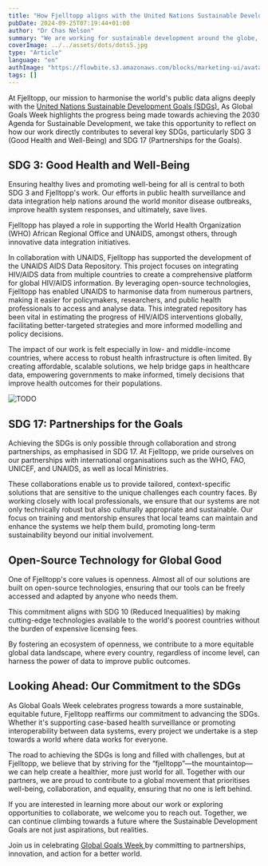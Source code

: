 ```yaml
---
title: "How Fjelltopp aligns with the United Nations Sustainable Development Goals"
pubDate: 2024-09-25T07:19:44+01:00
author: "Dr Chas Nelson"
summary: "We are working for sustainable development around the globe, especially focusing on SDG3 Health and Well being, as well as SDG17 Partnership for the goals. "
coverImage: ../../assets/dots/dots5.jpg
type: "Article"
language: "en"
authImage: "https://flowbite.s3.amazonaws.com/blocks/marketing-ui/avatars/bonnie-green.png"
tags: []
---
```


At Fjelltopp, our mission to harmonise the world's public data aligns deeply with the [United Nations Sustainable Development Goals (SDGs).](https://sdgs.un.org/goals) As Global Goals Week highlights the progress being made towards achieving the 2030 Agenda for Sustainable Development, we take this opportunity to reflect on how our work directly contributes to several key SDGs, particularly SDG 3 (Good Health and Well-Being) and SDG 17 (Partnerships for the Goals).

## SDG 3: Good Health and Well-Being

Ensuring healthy lives and promoting well-being for all is central to both SDG 3 and Fjelltopp's work. Our efforts in public health surveillance and data integration help nations around the world monitor disease outbreaks, improve health system responses, and ultimately, save lives.

Fjelltopp has played a role in supporting the World Health Organization (WHO) African Regional Office and UNAIDS, amongst others, through innovative data integration initiatives.

In collaboration with UNAIDS, Fjelltopp has supported the development of the UNAIDS AIDS Data Repository. This project focuses on integrating HIV/AIDS data from multiple countries to create a comprehensive platform for global HIV/AIDS information. By leveraging open-source technologies, Fjelltopp has enabled UNAIDS to harmonise data from numerous partners, making it easier for policymakers, researchers, and public health professionals to access and analyse data. This integrated repository has been vital in estimating the progress of HIV/AIDS interventions globally, facilitating better-targeted strategies and more informed modelling and policy decisions.

The impact of our work is felt especially in low- and middle-income countries, where access to robust health infrastructure is often limited. By creating affordable, scalable solutions, we help bridge gaps in healthcare data, empowering governments to make informed, timely decisions that improve health outcomes for their populations.

<Image class="h-120 w-full object-cover object-center" src={dots4} alt="TODO"/>

## SDG 17: Partnerships for the Goals

Achieving the SDGs is only possible through collaboration and strong partnerships, as emphasised in SDG 17. At Fjelltopp, we pride ourselves on our partnerships with international organisations such as the WHO, FAO, UNICEF, and UNAIDS, as well as local Ministries.

These collaborations enable us to provide tailored, context-specific solutions that are sensitive to the unique challenges each country faces. By working closely with local professionals, we ensure that our systems are not only technically robust but also culturally appropriate and sustainable. Our focus on training and mentorship ensures that local teams can maintain and enhance the systems we help them build, promoting long-term sustainability beyond our initial involvement.

## Open-Source Technology for Global Good

One of Fjelltopp's core values is openness. Almost all of our solutions are built on open-source technologies, ensuring that our tools can be freely accessed and adapted by anyone who needs them.

This commitment aligns with SDG 10 (Reduced Inequalities) by making cutting-edge technologies available to the world's poorest countries without the burden of expensive licensing fees.

By fostering an ecosystem of openness, we contribute to a more equitable global data landscape, where every country, regardless of income level, can harness the power of data to improve public outcomes.

## Looking Ahead: Our Commitment to the SDGs

As Global Goals Week celebrates progress towards a more sustainable, equitable future, Fjelltopp reaffirms our commitment to advancing the SDGs. Whether it's supporting case-based health surveillance or promoting interoperability between data systems, every project we undertake is a step towards a world where data works for everyone.

The road to achieving the SDGs is long and filled with challenges, but at Fjelltopp, we believe that by striving for the “fjelltopp”—the mountaintop—we can help create a healthier, more just world for all. Together with our partners, we are proud to contribute to a global movement that prioritises well-being, collaboration, and equality, ensuring that no one is left behind.

If you are interested in learning more about our work or exploring opportunities to collaborate, we welcome you to reach out. Together, we can continue climbing towards a future where the Sustainable Development Goals are not just aspirations, but realities.

Join us in celebrating [Global Goals Week ](https://globalgoalsweek.org/)by committing to partnerships, innovation, and action for a better world.
